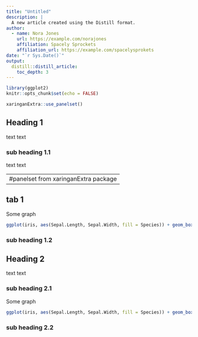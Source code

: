 ```yaml
---
title: "Untitled"
description: |
  A new article created using the Distill format.
author:
  - name: Nora Jones 
    url: https://example.com/norajones
    affiliation: Spacely Sprockets
    affiliation_url: https://example.com/spacelysprokets
date: "`r Sys.Date()`"
output: 
  distill::distill_article:
    toc_depth: 3
---
```


```r
library(ggplot2)
knitr::opts_chunk$set(echo = FALSE)
```

```r
xaringanExtra::use_panelset()
```

## Heading 1

text text

### sub heading 1.1

text text

---
#panelset from xaringanExtra package
---
::: {.l-page}
::: {.panelset}
::: {.panel}
## tab 1 {.panel-name}

Some graph

```r
ggplot(iris, aes(Sepal.Length, Sepal.Width, fill = Species)) + geom_boxplot()
```

:::
:::
:::

### sub heading 1.2

## Heading 2

text text

### sub heading 2.1

Some graph

```r
ggplot(iris, aes(Sepal.Length, Sepal.Width, fill = Species)) + geom_boxplot()
```

### sub heading 2.2

